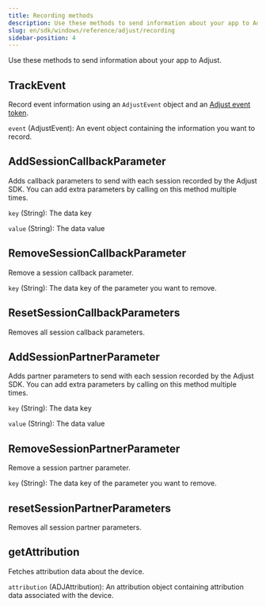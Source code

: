 ```yaml
---
title: Recording methods
description: Use these methods to send information about your app to Adjust.
slug: en/sdk/windows/reference/adjust/recording
sidebar-position: 4
---
```


Use these methods to send information about your app to Adjust.

<Function>

## TrackEvent

Record event information using an `AdjustEvent` object and an [Adjust event token](https://help.adjust.com/en/article/add-events#add-event).

<slot slot="signature">


<TrackEventSig />

</slot>

<slot slot="snippet">


<TrackEvent />

</slot>

<slot slot="parameters">

`event` (AdjustEvent): An event object containing the information you want to record.

</slot>

</Function>

<Function>

## AddSessionCallbackParameter

Adds callback parameters to send with each session recorded by the Adjust SDK. You can add extra parameters by calling on this method multiple times.

<slot slot="signature">


<AddSessionCallbackParameterSig />

</slot>

<slot slot="snippet">


<AddSessionCallbackParameter />

</slot>

<slot slot="parameters">

`key` (String): The data key

`value` (String): The data value

</slot>

</Function>

<Function>

## RemoveSessionCallbackParameter

Remove a session callback parameter.

<slot slot="signature">


<RemoveSessionCallbackParameterSig />

</slot>

<slot slot="snippet">


<RemoveSessionCallbackParameter />

</slot>

<slot slot="parameters">

`key` (String): The data key of the parameter you want to remove.

</slot>

</Function>

<Function>

## ResetSessionCallbackParameters

Removes all session callback parameters.

<slot slot="signature">


<ResetSessionCallbackParametersSig />

</slot>

<slot slot="snippet">


<ResetSessionCallbackParameters />

</slot>

</Function>

<Function>

## AddSessionPartnerParameter

Adds partner parameters to send with each session recorded by the Adjust SDK. You can add extra parameters by calling on this method multiple times.

<slot slot="signature">


<AddSessionPartnerParameterSig />

</slot>

<slot slot="snippet">


<AddSessionPartnerParameter />

</slot>

<slot slot="parameters">

`key` (String): The data key

`value` (String): The data value

</slot>

</Function>

<Function>

## RemoveSessionPartnerParameter

Remove a session partner parameter.

<slot slot="signature">


<RemoveSessionPartnerParameterSig />

</slot>

<slot slot="snippet">


<RemoveSessionPartnerParameter />

</slot>

<slot slot="parameters">

`key` (String): The data key of the parameter you want to remove.

</slot>

</Function>

<Function>

## resetSessionPartnerParameters

Removes all session partner parameters.

<slot slot="signature">


<ResetSessionPartnerParametersSig />

</slot>

<slot slot="snippet">


<ResetSessionPartnerParameters />

</slot>

</Function>

<Function>

## getAttribution

Fetches attribution data about the device.

<slot slot="signature">


<AttributionSig />

</slot>

<slot slot="snippet">


<Attribution />

</slot>

<slot slot="returns">

`attribution` (ADJAttribution): An attribution object containing attribution data associated with the device.

</slot>

</Function>

